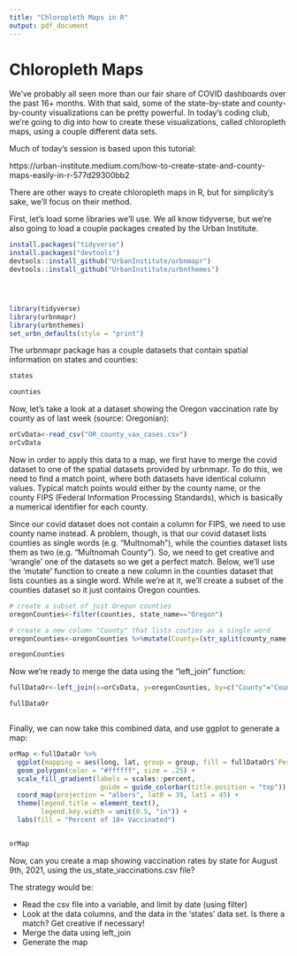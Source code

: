 ```yaml
---
title: "Chloropleth Maps in R"
output: pdf_document
---
```


# Chloropleth Maps

We've probably all seen more than our fair share of COVID dashboards over the past 16+ months. With that said, some of the state-by-state and county-by-county visualizations can be pretty powerful. In today's coding club, we're going to dig into how to create these visualizations, called chloropleth maps, using a couple different data sets.


Much of today's session is based upon this tutorial:

https://urban-institute.medium.com/how-to-create-state-and-county-maps-easily-in-r-577d29300bb2

There are other ways to create chloropleth maps in R, but for simplicity's sake, we'll focus on their method.


First, let's load some libraries we'll use. We all know tidyverse, but we're also going to load a couple packages created by the Urban Institute.

```r
install.packages("tidyverse")
install.packages("devtools")
devtools::install_github("UrbanInstitute/urbnmapr")
devtools::install_github("UrbanInstitute/urbnthemes")




library(tidyverse)
library(urbnmapr)
library(urbnthemes)
set_urbn_defaults(style = "print")

```


The urbnmapr package has a couple datasets that contain spatial information on states and counties:

```r

states

counties
```


Now, let's take a look at a dataset showing the Oregon vaccination rate by county as of last week (source: Oregonian):

```r

orCvData<-read_csv("OR_county_vax_cases.csv")
orCvData

```

Now in order to apply this data to a map, we first have to merge the covid dataset to one of the spatial datasets provided by urbnmapr. To do this, we need to find a match point, where both datasets have identical column values. Typical match points would either by the county name, or the county FIPS (Federal Information Processing Standards), which is basically a numerical identifier for each county.

Since our covid dataset does not contain a column for FIPS, we need to use county name instead. A problem, though, is that our covid dataset lists counties as single words (e.g. "Multnomah"), while the counties dataset lists them as two (e.g. "Multnomah County"). So, we need to get creative and 'wrangle' one of the datasets so we get a perfect match. Below, we'll use the 'mutate' function to create a new column in the counties dataset that lists counties as a single word. While we're at it, we'll create a subset of the counties dataset so it just contains Oregon counties.

```r

# create a subset of just Oregon counties
oregonCounties<-filter(counties, state_name=="Oregon")

# create a new column "County" that lists couties as a single word
oregonCounties<-oregonCounties %>%mutate(County=(str_split(county_name, " ", simplify = TRUE)[,1]))

oregonCounties
```

Now we're ready to merge the data using the "left_join" function:


```r


fullDataOr<-left_join(x=orCvData, y=oregonCounties, by=c("County"="County"))

fullDataOr



```

Finally, we can now take this combined data, and use ggplot to generate a map:


```r

orMap <-fullDataOr %>% 
  ggplot(mapping = aes(long, lat, group = group, fill = fullDataOr$`Percentage of 18+ vaccinated`)) +
  geom_polygon(color = "#ffffff", size = .25) +
  scale_fill_gradient(labels = scales::percent,
                       guide = guide_colorbar(title.position = "top")) +
  coord_map(projection = "albers", lat0 = 39, lat1 = 45) +
  theme(legend.title = element_text(),
        legend.key.width = unit(0.5, "in")) +
  labs(fill = "Percent of 18+ Vaccinated") 


orMap

```




Now, can you create a map showing vaccination rates by state for August 9th, 2021, using the us_state_vaccinations.csv file?

The strategy would be:


* Read the csv file into a variable, and limit by date (using filter)
* Look at the data columns, and the data in the 'states' data set. Is there a match? Get creative if necessary!
* Merge the data using left_join
* Generate the map


```r






```


